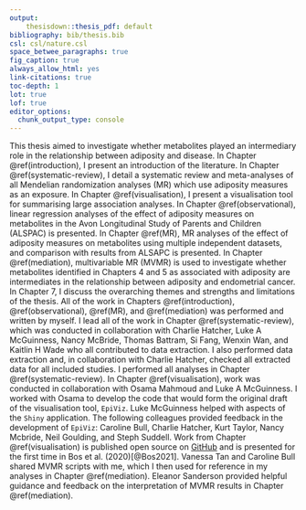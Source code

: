 ```yaml
---
output: 
    thesisdown::thesis_pdf: default
bibliography: bib/thesis.bib
csl: csl/nature.csl
space_betwee_paragraphs: true
fig_caption: true
always_allow_html: yes
link-citations: true
toc-depth: 1
lot: true
lof: true
editor_options: 
  chunk_output_type: console
---
```


This thesis aimed to investigate whether metabolites played an intermediary role in the relationship between adiposity and disease. In Chapter \@ref(introduction), I present an introduction of the literature. In Chapter \@ref(systematic-review), I detail a systematic review and meta-analyses of all Mendelian randomization analyses (MR) which use adiposity measures as an exposure. In Chapter \@ref(visualisation), I present a visualisation tool for summarising large association analyses. In Chapter \@ref(observational), linear regression analyses of the effect of adiposity measures on metabolites in the Avon Longitudinal Study of Parents and Children (ALSPAC) is presented. In Chapter \@ref(MR), MR analyses of the effect of adiposity measures on metabolites using multiple independent datasets, and comparison with results from ALSAPC is presented. In Chapter \@ref(mediation), multivariable MR (MVMR) is used to investigate whether metabolites identified in Chapters 4 and 5 as associated with adiposity are intermediates in the relationship between adiposity and endometrial cancer. In Chapter 7, I discuss the overarching themes and strengths and limitations of the thesis. \par

All of the work in Chapters \@ref(introduction), \@ref(observational), \@ref(MR), and \@ref(mediation) was performed and written by myself. I lead all of the work in Chapter \@ref(systematic-review), which was conducted in collaboration with Charlie Hatcher, Luke A McGuinness, Nancy McBride, Thomas Battram, Si Fang, Wenxin Wan, and Kaitlin H Wade who all contributed to data extraction. I also performed data extraction and, in collaboration with Charlie Hatcher, checked all extracted data for all included studies. I performed all analyses in Chapter \@ref(systematic-review). In Chapter \@ref(visualisation), work was conducted in collaboration with Osama Mahmoud and Luke A McGuinness. I worked with Osama to develop the code that would form the original draft of the visualisation tool, `EpiViz`. Luke McGuinness helped with aspects of the `Shiny` application. The following colleagues provided feedback in the development of `EpiViz`: Caroline Bull, Charlie Hatcher, Kurt Taylor, Nancy Mcbride, Neil Goulding, and Steph Suddell. Work from Chapter \@ref(visualisation) is published open source on [GitHub](https://github.com/mattlee821/EpiViz) and is presented for the first time in Bos et al. (2020)[@Bos2021]. Vanessa Tan and Caroline Bull shared MVMR scripts with me, which I then used for reference in my analyses in Chapter \@ref(mediation). Eleanor Sanderson provided helpful guidance and feedback on the interpretation of MVMR results in Chapter \@ref(mediation). \par
